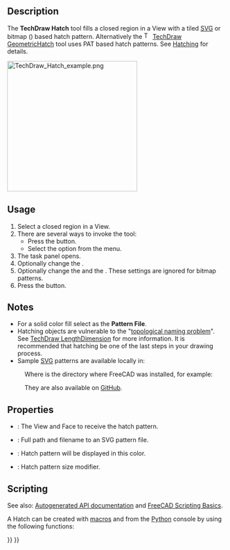 <languages/>
<translate>

<!--T:19-->
{{Docnav
|[[TechDraw_LinkDimension|LinkDimension]]
|[[TechDraw_GeometricHatch|GeometricHatch]]
|[[TechDraw_Workbench|TechDraw]]
|IconL=TechDraw_LinkDimension.svg
|IconR=TechDraw_GeometricHatch.svg
|IconC=Workbench_TechDraw.svg
}}

<!--T:1-->
{{GuiCommand
|Name=TechDraw Hatch
|MenuLocation=TechDraw → Hatching → Hatch a Face using Image File
|Workbenches=[[TechDraw_Workbench|TechDraw]]
|SeeAlso=[[TechDraw_GeometricHatch|TechDraw Geometric Hatch]], [[TechDraw_Hatching|TechDraw Hatching]]
}}

==Description== <!--T:2-->

<!--T:8-->
The '''TechDraw Hatch''' tool fills a closed region in a View with a tiled [[SVG|SVG]] or bitmap ({{Version|0.21}}) based hatch pattern. Alternatively the [[Image:TechDraw_GeometricHatch.svg|16px]] [[TechDraw_GeometricHatch|TechDraw GeometricHatch]] tool uses PAT based hatch patterns. See [[TechDraw_Hatching|Hatching]] for details.

</translate>
[[Image:TechDraw_Hatch_example.png|300px]]
<translate>

<!--T:9-->
{{Caption|SVG hatch pattern on a face}}

==Usage== <!--T:3-->

<!--T:10-->
# Select a closed region in a View.
# There are several ways to invoke the tool:
#* Press the {{Button|[[Image:TechDraw_Hatch.svg|16px]] [[TechDraw_Hatch|TechDraw Hatch]]}} button.
#* Select the {{MenuCommand|TechDraw → Hatching → [[Image:TechDraw_Hatch.svg|16px]] Hatch a Face using Image File}} option from the menu.
# The {{MenuCommand|Apply Hatch to Face}} task panel opens.
# Optionally change the {{MenuCommand|Pattern File}}.
# Optionally change the {{MenuCommand|Pattern Scale}} and the {{MenuCommand|Line Color}}. These settings are ignored for bitmap patterns.
# Press the {{Button|OK}} button.

== Notes == <!--T:7-->

<!--T:11-->
* For a solid color fill select {{FileName|solid.svg}} as the '''Pattern File'''.
* Hatching objects are vulnerable to the "[[Topological_naming_problem|topological naming problem]]". See [[TechDraw_LengthDimension|TechDraw LengthDimension]] for more information. It is recommended that hatching be one of the last steps in your drawing process.
* Sample [[SVG|SVG]] patterns are available locally in:
</translate>
: {{Code|code=
$INSTALL_DIR/data/Mod/TechDraw/Patterns
}}
<translate>
<!--T:21-->
: Where {{incode|$INSTALL_DIR}} is the directory where FreeCAD was installed, for example:
</translate>
: {{Code|code=
/usr/share/freecad/data/Mod/TechDraw/Patterns
}}
<translate>
<!--T:22-->
: They are also available on [https://github.com/FreeCAD/FreeCAD/tree/master/src/Mod/TechDraw/Patterns GitHub].

==Properties== <!--T:5-->

<!--T:14-->
* {{PropertyData|Source}}: The View and Face to receive the hatch pattern.
* {{PropertyData|Hatch Pattern}}: Full path and filename to an SVG pattern file.
* {{PropertyView|Hatch Color}}: Hatch pattern will be displayed in this color.
* {{PropertyView|Hatch Scale}}: Hatch pattern size modifier.

==Scripting== <!--T:6-->

<!--T:15-->
See also: [https://freecad.github.io/SourceDoc/ Autogenerated API documentation] and [[FreeCAD_Scripting_Basics|FreeCAD Scripting Basics]].

<!--T:16-->
A Hatch can be created with [[Macros|macros]] and from the [[Python|Python]] console by using the following functions:

</translate>
{{Code|code=
hatch = FreeCAD.ActiveDocument.addObject("TechDraw::DrawHatch", "Hatch")
hatch.Source = (view1, ["Face0"])
hatch.HatchPattern = hatchFileSpec
page.addView(hatch)
}}
<translate>


<!--T:20-->
{{Docnav
|[[TechDraw_LinkDimension|LinkDimension]]
|[[TechDraw_GeometricHatch|GeometricHatch]]
|[[TechDraw_Workbench|TechDraw]]
|IconL=TechDraw_LinkDimension.svg
|IconR=TechDraw_GeometricHatch.svg
|IconC=Workbench_TechDraw.svg
}}

</translate>
{{TechDraw_Tools_navi{{#translation:}}}}
{{Userdocnavi{{#translation:}}}}